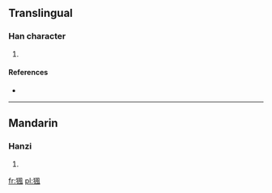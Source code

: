 ==Translingual==

===Han character===
{{Han char|rn=94|rad=犬|as=09|sn=12|four=4721<sub>0</sub>|canj=大竹竹弓戈 (KHHNI)}}

# {{defn|Han|sort=犬09}}

====References====
* {{Han ref|kx=0714.150|dkj=20522|dj=1126.140|hdz=21359.030|uh=7326|ud=29478|bh=DA76|bd=55926}}

----

==Mandarin==

===Hanzi===
{{cmn-hanzi|pin=[[fēng]] ([[feng1]]), [[máo]] ([[mao2]]), [[miáo]] ([[miao2]])|wg=feng<sup>1</sup>, mao<sup>2</sup>, miao<sup>2</sup>}}

# {{defn|lang=cmn|sort=犬09}}

[[fr:猦]]
[[pl:猦]]